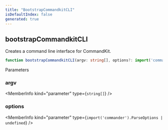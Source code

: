 ```yaml
---
title: "BootstrapCommandkitCLI"
isDefaultIndex: false
generated: true
---
```



<!-- This file was generated from the CommandKit source. Do not modify. Instead, re-run the "docgen" script -->


## bootstrapCommandkitCLI

<GenerationInfo sourceFile="packages/commandkit/src/cli/init.ts" sourceLine="19" packageName="commandkit" />

Creates a command line interface for CommandKit.

```ts title="Signature"
function bootstrapCommandkitCLI(argv: string[], options?: import('commander').ParseOptions | undefined): void
```
Parameters

### argv

<MemberInfo kind="parameter" type={`string[]`} />

### options

<MemberInfo kind="parameter" type={`import('commander').ParseOptions | undefined`} />

